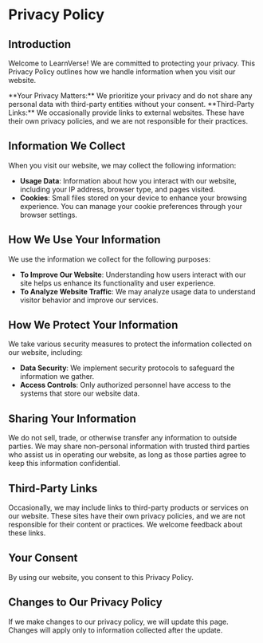 # Privacy Policy

## Introduction

Welcome to LearnVerse! We are committed to protecting your privacy. This Privacy Policy outlines how we handle information when you visit our website.


<Callout emoji="🔒" type="warning">
  **Your Privacy Matters:** We prioritize your privacy and do not share any
  personal data with third-party entities without your consent.
</Callout>

<Callout emoji="🔗" type="default">
  **Third-Party Links:** We occasionally provide links to external websites.
  These have their own privacy policies, and we are not responsible for their
  practices.
</Callout>

## Information We Collect

When you visit our website, we may collect the following information:

- **Usage Data**: Information about how you interact with our website, including your IP address, browser type, and pages visited.
- **Cookies**: Small files stored on your device to enhance your browsing experience. You can manage your cookie preferences through your browser settings.

## How We Use Your Information

We use the information we collect for the following purposes:

- **To Improve Our Website**: Understanding how users interact with our site helps us enhance its functionality and user experience.
- **To Analyze Website Traffic**: We may analyze usage data to understand visitor behavior and improve our services.

## How We Protect Your Information

We take various security measures to protect the information collected on our website, including:

- **Data Security**: We implement security protocols to safeguard the information we gather.
- **Access Controls**: Only authorized personnel have access to the systems that store our website data.

## Sharing Your Information

We do not sell, trade, or otherwise transfer any information to outside parties. We may share non-personal information with trusted third parties who assist us in operating our website, as long as those parties agree to keep this information confidential.

## Third-Party Links

Occasionally, we may include links to third-party products or services on our website. These sites have their own privacy policies, and we are not responsible for their content or practices. We welcome feedback about these links.

## Your Consent

By using our website, you consent to this Privacy Policy.

## Changes to Our Privacy Policy

If we make changes to our privacy policy, we will update this page. Changes will apply only to information collected after the update.
